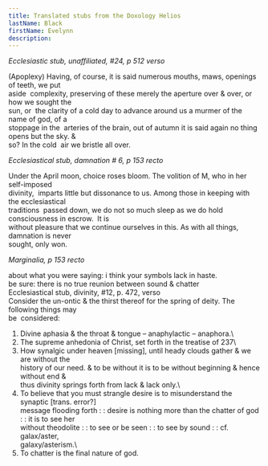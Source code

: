 ```yaml
---
title: Translated stubs from the Doxology Helios
lastName: Black
firstName: Evelynn
description:
---
```


*Ecclesiastic stub, unaffiliated, #24, p 512 verso*

(Apoplexy) Having, of course, it is said numerous mouths, maws, openings of teeth, we put\
aside  complexity, preserving of these merely the aperture over & over, or how we sought the\
sun, or  the clarity of a cold day to advance around us a murmer of the name of god, of a\
stoppage in the  arteries of the brain, out of autumn it is said again no thing opens but the sky. &\
so? In the cold  air we bristle all over.

*Ecclesiastical stub, damnation # 6, p 153 recto*

Under the April moon, choice roses bloom. The volition of M, who in her self-imposed\
divinity,  imparts little but dissonance to us. Among those in keeping with the ecclesiastical\
traditions  passed down, we do not so much sleep as we do hold consciousness in escrow.  It is\
without pleasure that we continue ourselves in this. As with all things, damnation is never\
sought, only won.

*Marginalia, p 153 recto*

about what you were saying: i think your symbols lack in haste.\
be sure: there is no true reunion between sound & chatter\
Ecclesiastical stub, divinity, #12, p. 472, verso\
Consider the un-ontic & the thirst thereof for the spring of deity. The following things may\
be  considered:
1. Divine aphasia & the throat & tongue – anaphylactic – anaphora.\
2. The supreme anhedonia of Christ, set forth in the treatise of 237\
3. How synalgic under heaven [missing], until heady clouds gather & we are without the\
history of our need. & to be without it is to be without beginning & hence without end &\
thus divinity springs forth from lack & lack only.\
4. To believe that you must strangle desire is to misunderstand the synaptic [trans. error?]\
message flooding forth : : desire is nothing more than the chatter of god : : it is to see her\
without theodolite : : to see or be seen : : to see by sound : : cf. galax/aster,\
galaxy/asterism.\
5. To chatter is the final nature of god.